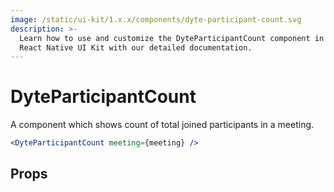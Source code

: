 ```yaml
---
image: /static/ui-kit/1.x.x/components/dyte-participant-count.svg
description: >-
  Learn how to use and customize the DyteParticipantCount component in Dyte's
  React Native UI Kit with our detailed documentation.
---
```


# DyteParticipantCount

A component which shows count of total joined participants in a meeting.

```jsx
<DyteParticipantCount meeting={meeting} />
```

## Props

<PropsTable of="dyte-participant-count" />

<head>
  <title>React Native UI Kit DyteParticipantCount</title>
</head>
